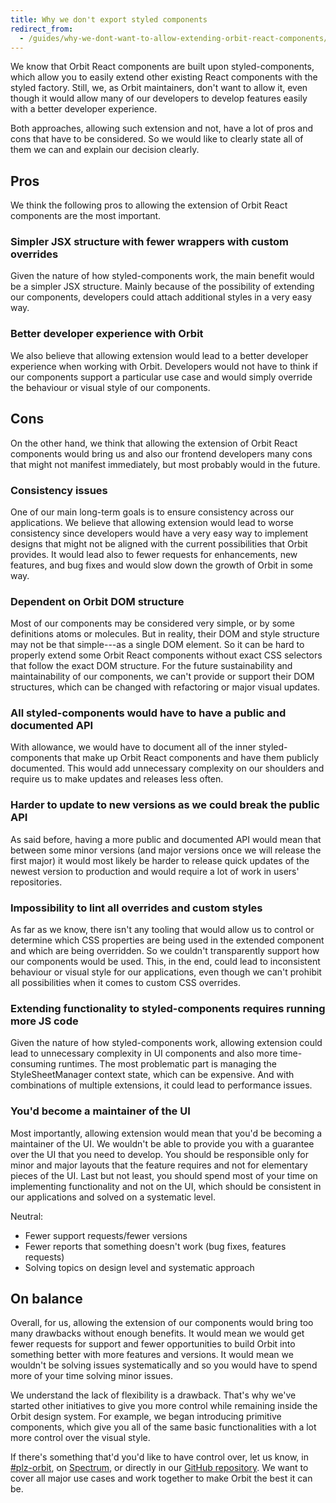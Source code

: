 ```yaml
---
title: Why we don't export styled components
redirect_from:
  - /guides/why-we-dont-want-to-allow-extending-orbit-react-components/
---
```


We know that Orbit React components are built upon styled-components,
which allow you to easily extend other existing React components with the styled factory.
Still, we, as Orbit maintainers, don't want to allow it,
even though it would allow many of our developers to develop features easily
with a better developer experience.

Both approaches, allowing such extension and not,
have a lot of pros and cons that have to be considered.
So we would like to clearly state all of them we can and explain our decision clearly.

## Pros

We think the following pros to allowing the extension of Orbit React components are the most important.

### Simpler JSX structure with fewer wrappers with custom overrides

Given the nature of how styled-components work,
the main benefit would be a simpler JSX structure.
Mainly because of the possibility of extending our components,
developers could attach additional styles in a very easy way.

### Better developer experience with Orbit

We also believe that allowing extension would lead to
a better developer experience when working with Orbit.
Developers would not have to think if our components support a particular use case
and would simply override the behaviour or visual style of our components.

## Cons

On the other hand, we think that allowing the extension of Orbit React components
would bring us and also our frontend developers many cons
that might not manifest immediately, but most probably would in the future.

### Consistency issues

One of our main long-term goals is to ensure consistency across our applications.
We believe that allowing extension would lead to worse consistency
since developers would have a very easy way to implement designs
that might not be aligned with the current possibilities that Orbit provides.
It would lead also to fewer requests for enhancements, new features, and bug fixes
and would slow down the growth of Orbit in some way.

### Dependent on Orbit DOM structure

Most of our components may be considered very simple,
or by some definitions atoms or molecules.
But in reality, their DOM and style structure may not be that simple---as a single DOM element.
So it can be hard to properly extend some Orbit React components
without exact CSS selectors that follow the exact DOM structure.
For the future sustainability and maintainability of our components,
we can't provide or support their DOM structures,
which can be changed with refactoring or major visual updates.

### All styled-components would have to have a public and documented API

With allowance, we would have to document all of the inner styled-components
that make up Orbit React components and have them publicly documented.
This would add unnecessary complexity on our shoulders
and require us to make updates and releases less often.

### Harder to update to new versions as we could break the public API

As said before, having a more public and documented API would mean
that between some minor versions (and major versions once we will release the first major)
it would most likely be harder to release quick updates of the newest version to production
and would require a lot of work in users' repositories.

### Impossibility to lint all overrides and custom styles

As far as we know, there isn't any tooling that would allow us to control or determine
which CSS properties are being used in the extended component and which are being overridden.
So we couldn't transparently support how our components would be used.
This, in the end, could lead to inconsistent behaviour or visual style for our applications,
even though we can't prohibit all possibilities when it comes to custom CSS overrides.

### Extending functionality to styled-components requires running more JS code

Given the nature of how styled-components work,
allowing extension could lead to unnecessary complexity in UI components
and also more time-consuming runtimes.
The most problematic part is managing the StyleSheetManager context state,
which can be expensive.
And with combinations of multiple extensions, it could lead to performance issues.

### You'd become a maintainer of the UI

Most importantly, allowing extension would mean that you'd be becoming a maintainer of the UI.
We wouldn't be able to provide you with a guarantee over the UI that you need to develop.
You should be responsible only for minor and major layouts that the feature requires
and not for elementary pieces of the UI.
Last but not least, you should spend most of your time on implementing functionality
and not on the UI, which should be consistent in our applications and solved on a systematic level.

Neutral:

- Fewer support requests/fewer versions
- Fewer reports that something doesn't work (bug fixes, features requests)
- Solving topics on design level and systematic approach

## On balance

Overall, for us, allowing the extension of our components
would bring too many drawbacks without enough benefits.
It would mean we would get fewer requests for support and fewer opportunities
to build Orbit into something better with more features and versions.
It would mean we wouldn't be solving issues systematically
and so you would have to spend more of your time solving minor issues.

We understand the lack of flexibility is a drawback.
That's why we've started other initiatives to give you more control
while remaining inside the Orbit design system.
For example, we began introducing primitive components,
which give you all of the same basic functionalities with a lot more control over the visual style.

If there's something that'd you'd like to have control over, let us know,
in [#plz-orbit](https://skypicker.slack.com/archives/CAMS40F7B), on [Spectrum](https://spectrum.chat/orbit),
or directly in our [GitHub repository](https://github.com/kiwicom/orbit).
We want to cover all major use cases and work together to make Orbit the best it can be.
